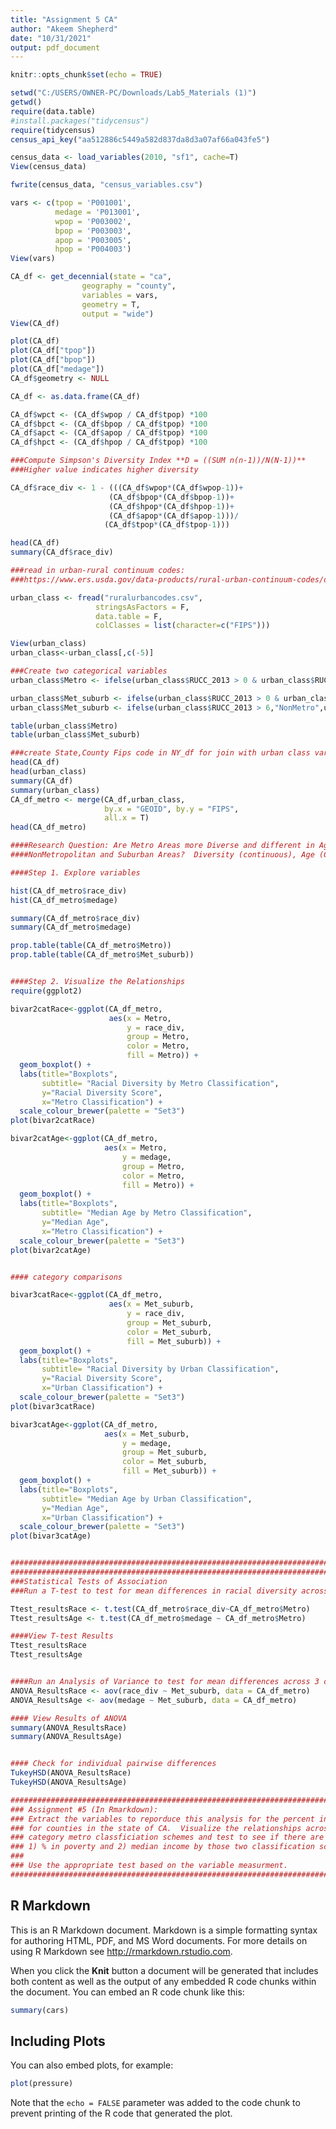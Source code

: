 ---
title: "Assignment 5 CA"
author: "Akeem Shepherd"
date: "10/31/2021"
output: pdf_document
---

```{r setup, include=FALSE}
knitr::opts_chunk$set(echo = TRUE)

setwd("C:/USERS/OWNER-PC/Downloads/Lab5_Materials (1)")
getwd()
require(data.table)
#install.packages("tidycensus")
require(tidycensus)
census_api_key("aa512886c5449a582d837da8d3a07af66a043fe5")

census_data <- load_variables(2010, "sf1", cache=T)
View(census_data)

fwrite(census_data, "census_variables.csv")

vars <- c(tpop = 'P001001',
          medage = 'P013001',
          wpop = 'P003002',
          bpop = 'P003003',
          apop = 'P003005',
          hpop = 'P004003')
View(vars)

CA_df <- get_decennial(state = "ca", 
                geography = "county",
                variables = vars,
                geometry = T,
                output = "wide")
View(CA_df)

plot(CA_df)
plot(CA_df["tpop"])
plot(CA_df["bpop"])
plot(CA_df["medage"])
CA_df$geometry <- NULL

CA_df <- as.data.frame(CA_df)

CA_df$wpct <- (CA_df$wpop / CA_df$tpop) *100
CA_df$bpct <- (CA_df$bpop / CA_df$tpop) *100
CA_df$apct <- (CA_df$apop / CA_df$tpop) *100
CA_df$hpct <- (CA_df$hpop / CA_df$tpop) *100

###Compute Simpson's Diversity Index **D = ((SUM n(n-1))/N(N-1))**
###Higher value indicates higher diversity

CA_df$race_div <- 1 - (((CA_df$wpop*(CA_df$wpop-1))+
                      (CA_df$bpop*(CA_df$bpop-1))+
                      (CA_df$hpop*(CA_df$hpop-1))+
                      (CA_df$apop*(CA_df$apop-1)))/
                     (CA_df$tpop*(CA_df$tpop-1)))

head(CA_df)
summary(CA_df$race_div)

###read in urban-rural continuum codes:
###https://www.ers.usda.gov/data-products/rural-urban-continuum-codes/documentation/

urban_class <- fread("ruralurbancodes.csv", 
                   stringsAsFactors = F, 
                   data.table = F, 
                   colClasses = list(character=c("FIPS")))

View(urban_class)
urban_class<-urban_class[,c(-5)]

###Create two categorical variables
urban_class$Metro <- ifelse(urban_class$RUCC_2013 > 0 & urban_class$RUCC_2013 < 4, "Metro", "NonMetro")

urban_class$Met_suburb <- ifelse(urban_class$RUCC_2013 > 0 & urban_class$RUCC_2013 < 4,"Metro","Suburban")
urban_class$Met_suburb <- ifelse(urban_class$RUCC_2013 > 6,"NonMetro",urban_class$Met_suburb)

table(urban_class$Metro)
table(urban_class$Met_suburb)

###create State,County Fips code in NY_df for join with urban class variables
head(CA_df)
head(urban_class)
summary(CA_df)
summary(urban_class)
CA_df_metro <- merge(CA_df,urban_class,
                     by.x = "GEOID", by.y = "FIPS",
                     all.x = T)
head(CA_df_metro)

####Research Question: Are Metro Areas more Diverse and different in Age structure relative to 
####NonMetropolitan and Suburban Areas?  Diversity (continuous), Age (Continuous), Metro Class (Categorical)

####Step 1. Explore variables

hist(CA_df_metro$race_div)
hist(CA_df_metro$medage)

summary(CA_df_metro$race_div)
summary(CA_df_metro$medage)

prop.table(table(CA_df_metro$Metro))
prop.table(table(CA_df_metro$Met_suburb))


####Step 2. Visualize the Relationships
require(ggplot2)

bivar2catRace<-ggplot(CA_df_metro, 
                      aes(x = Metro, 
                          y = race_div, 
                          group = Metro, 
                          color = Metro, 
                          fill = Metro)) + 
  geom_boxplot() + 
  labs(title="Boxplots", 
       subtitle= "Racial Diversity by Metro Classification",
       y="Racial Diversity Score", 
       x="Metro Classification") +
  scale_colour_brewer(palette = "Set3")
plot(bivar2catRace)

bivar2catAge<-ggplot(CA_df_metro, 
                     aes(x = Metro, 
                         y = medage, 
                         group = Metro, 
                         color = Metro, 
                         fill = Metro)) + 
  geom_boxplot() + 
  labs(title="Boxplots", 
       subtitle= "Median Age by Metro Classification",
       y="Median Age", 
       x="Metro Classification") +
  scale_colour_brewer(palette = "Set3")
plot(bivar2catAge)


#### category comparisons

bivar3catRace<-ggplot(CA_df_metro, 
                      aes(x = Met_suburb, 
                          y = race_div, 
                          group = Met_suburb, 
                          color = Met_suburb, 
                          fill = Met_suburb)) + 
  geom_boxplot() + 
  labs(title="Boxplots", 
       subtitle= "Racial Diversity by Urban Classification",
       y="Racial Diversity Score", 
       x="Urban Classification") +
  scale_colour_brewer(palette = "Set3")
plot(bivar3catRace)

bivar3catAge<-ggplot(CA_df_metro, 
                     aes(x = Met_suburb, 
                         y = medage, 
                         group = Met_suburb, 
                         color = Met_suburb, 
                         fill = Met_suburb)) + 
  geom_boxplot() + 
  labs(title="Boxplots", 
       subtitle= "Median Age by Urban Classification",
       y="Median Age", 
       x="Urban Classification") +
  scale_colour_brewer(palette = "Set3")
plot(bivar3catAge)


#######################################################################################
#######################################################################################
###Statistical Tests of Association
###Run a T-test to test for mean differences in racial diversity across 2 category Met classification

Ttest_resultsRace <- t.test(CA_df_metro$race_div~CA_df_metro$Metro)
Ttest_resultsAge <- t.test(CA_df_metro$medage ~ CA_df_metro$Metro)

####View T-test Results
Ttest_resultsRace
Ttest_resultsAge


####Run an Analysis of Variance to test for mean differences across 3 category "Met_suburb" variable
ANOVA_ResultsRace <- aov(race_div ~ Met_suburb, data = CA_df_metro)
ANOVA_ResultsAge <- aov(medage ~ Met_suburb, data = CA_df_metro)

#### View Results of ANOVA
summary(ANOVA_ResultsRace)
summary(ANOVA_ResultsAge)


#### Check for individual pairwise differences
TukeyHSD(ANOVA_ResultsRace)
TukeyHSD(ANOVA_ResultsAge)

##########################################################################################################
### Assignment #5 (In Rmarkdown):
### Extract the variables to reporduce this analysis for the percent in poverty and the median income 
### for counties in the state of CA.  Visualize the relationships across the same 2 category and 3 
### category metro classficiation schemes and test to see if there are significant differences in the:
### 1) % in poverty and 2) median income by those two classification schemes.  
### 
### Use the appropriate test based on the variable measurment.
##########################################################################################################
```

## R Markdown

This is an R Markdown document. Markdown is a simple formatting syntax for authoring HTML, PDF, and MS Word documents. For more details on using R Markdown see <http://rmarkdown.rstudio.com>.

When you click the **Knit** button a document will be generated that includes both content as well as the output of any embedded R code chunks within the document. You can embed an R code chunk like this:

```{r cars}
summary(cars)
```

## Including Plots

You can also embed plots, for example:

```{r pressure, echo=FALSE}
plot(pressure)
```

Note that the `echo = FALSE` parameter was added to the code chunk to prevent printing of the R code that generated the plot.
